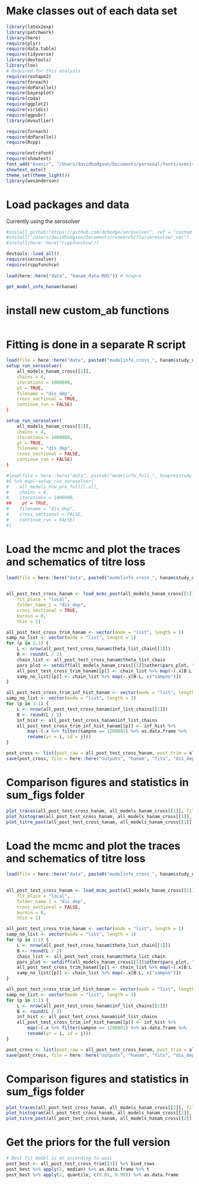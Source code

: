 
# Make classes out of each data set
```r

library(latex2exp)
library(patchwork)
library(here)
require(plyr)
require(data.table)
require(tidyverse)
library(devtools)
library(loo)
# Required for this analysis
require(reshape2)
require(foreach)
require(doParallel)
require(bayesplot)
require(coda)
require(ggplot2)
require(viridis)
require(ggpubr)
library(mvoutlier)

require(foreach)
require(doParallel)
require(Rcpp)

require(extrafont)
require(showtext)
font_add("Avenir", "/Users/davidhodgson/Documents/personal/fonts/avenir_ff/AvenirLTStd-Book.otf")  
showtext_auto()
theme_set(theme_light())
library(wesanderson)

```

# Load packages and data
Currently using the serosolver 
```r


#install_github("https://github.com/dchodge/serosolver", ref = "custom_ab")
#install("/Users/davidhodgson/Documents/research/flu/serosolver_vac")
#install(here::here("rcppfunchcw"))

devtools::load_all()
require(serosolver)
require(rcppfunchcw)
 
load(here::here("data", "hanam_data.RDS")) # hcwpre

get_model_info_hanam(hanam)

````

# install new custom_ab functions
```r


```

# Fitting is done in a separate R script
```r


load(file = here::here("data", paste0("modelinfo_cross_", hanam$study_name_short, ".RDS"))) #all_models_hcw_pre_cross
setup_run_serosolver(
    all_models_hanam_cross[[1]],
    chains = 4,
    iterations = 1000000,
    pt = TRUE,
    filename = "dis_dep",
    cross_sectional = TRUE,
    continue_run = FALSE)
)

setup_run_serosolver(
    all_models_hanam_cross[[2]],
    chains = 4,
    iterations = 1000000,
    pt = TRUE,
    filename = "dis_dep",
    cross_sectional = FALSE,
    continue_run = FALSE)
)

#load(file = here::here("data", paste0("modelinfo_full_", hcwpre$study_name_short, ".RDS"))) #all_models_hcw_pre_full
#5 %>% map(~setup_run_serosolver(
#    all_models_hcw_pre_full[[.x]],
#    chains = 4,
#    iterations = 1000000,
##    pt = TRUE,
#    filename = "dis_dep",
#    cross_sectional = FALSE,
#    continue_run = FALSE)
#)

```


# Load the mcmc and plot the traces and schematics of titre loss
```r

load(file = here::here("data", paste0("modelinfo_cross_", hanam$study_name_short, ".RDS"))) #all_models_hcw_pre_cross

    
all_post_test_cross_hanam <- load_mcmc_post(all_models_hanam_cross[[1]],
    fit_place = "local",
    folder_name_1 = "dis_dep",
    cross_sectional = TRUE,
    burnin = 0,
    thin = 1)

all_post_test_cross_trim_hanam <- vector(mode = "list", length = 1)
samp_no_list <- vector(mode = "list", length = 1)
for (p in 1:1) { 
    L <- nrow(all_post_test_cross_hanam$theta_list_chain[[1]])
    B <- round(L / 2)
    chain_list <- all_post_test_cross_hanam$theta_list_chain
    pars_plot <- setdiff(all_models_hanam_cross[[1]]$other$pars_plot, "tau_vac" )
    all_post_test_cross_trim_hanam[[p]] <- chain_list %>% map(~(.x[B:L, pars_plot] %>% as.data.frame))
    samp_no_list[[p]] <- chain_list %>% map(~.x[B:L, c("sampno")])
}

all_post_test_cross_trim_inf_hist_hanam <- vector(mode = "list", length = 1)
samp_no_list <- vector(mode = "list", length = 1)
for (p in 1:1) { 
    L <- nrow(all_post_test_cross_hanam$inf_list_chains[[1]])
    B <- round(L / 2)
    inf_hist <- all_post_test_cross_hanam$inf_list_chains
    all_post_test_cross_trim_inf_hist_hanam[[p]] <- inf_hist %>%
        map(~(.x %>% filter(sampno == 1200001) %>% as.data.frame %>%
        rename(yr = i, id = j)))
}

post_cross <- list(post_raw = all_post_test_cross_hanam, post_trim = all_post_test_cross_trim_hanam, inf_hist_trim = all_post_test_cross_trim_inf_hist_hanam)
save(post_cross, file = here::here("outputs", "hanam", "fits", "dis_dep", "cross_sec", "trimmed_post_cross.Rdata"))

```


# Comparison figures and statistics in sum_figs folder

```r

plot_traces(all_post_test_cross_hanam, all_models_hanam_cross[[1]], file = "dis_dep/cross_sec")
plot_histogram(all_post_test_cross_hanam, all_models_hanam_cross[[1]], file = "dis_dep/cross_sec")
plot_titre_post(all_post_test_cross_hanam, all_models_hanam_cross[[1]], file = "dis_dep/cross_sec")


```



# Load the mcmc and plot the traces and schematics of titre loss
```r

load(file = here::here("data", paste0("modelinfo_cross_", hanam$study_name_short, ".RDS"))) #all_models_hcw_pre_cross

    
all_post_test_cross_hanam <- load_mcmc_post(all_models_hanam_cross[[2]],
    fit_place = "local",
    folder_name_1 = "dis_dep",
    cross_sectional = FALSE,
    burnin = 0,
    thin = 1)

all_post_test_cross_trim_hanam <- vector(mode = "list", length = 1)
samp_no_list <- vector(mode = "list", length = 1)
for (p in 1:1) { 
    L <- nrow(all_post_test_cross_hanam$theta_list_chain[[1]])
    B <- round(L / 2)
    chain_list <- all_post_test_cross_hanam$theta_list_chain
    pars_plot <- setdiff(all_models_hanam_cross[[1]]$other$pars_plot, "tau_vac" )
    all_post_test_cross_trim_hanam[[p]] <- chain_list %>% map(~(.x[B:L, pars_plot] %>% as.data.frame))
    samp_no_list[[p]] <- chain_list %>% map(~.x[B:L, c("sampno")])
}

all_post_test_cross_trim_inf_hist_hanam <- vector(mode = "list", length = 1)
samp_no_list <- vector(mode = "list", length = 1)
for (p in 1:1) { 
    L <- nrow(all_post_test_cross_hanam$inf_list_chains[[1]])
    B <- round(L / 2)
    inf_hist <- all_post_test_cross_hanam$inf_list_chains
    all_post_test_cross_trim_inf_hist_hanam[[p]] <- inf_hist %>%
        map(~(.x %>% filter(sampno == 1200001) %>% as.data.frame %>%
        rename(yr = i, id = j)))
}

post_cross <- list(post_raw = all_post_test_cross_hanam, post_trim = all_post_test_cross_trim_hanam, inf_hist_trim = all_post_test_cross_trim_inf_hist_hanam)
save(post_cross, file = here::here("outputs", "hanam", "fits", "dis_dep", "full", "trimmed_post_full.Rdata"))

```


# Comparison figures and statistics in sum_figs folder

```r

plot_traces(all_post_test_cross_hanam, all_models_hanam_cross[[2]], file = "dis_dep/full")
plot_histogram(all_post_test_cross_hanam, all_models_hanam_cross[[2]], file = "dis_dep/full")
plot_titre_post(all_post_test_cross_hanam, all_models_hanam_cross[[2]], file = "dis_dep/full")

```


# Get the priors for the full version

```r

# Best fit model is mt according to waic
post_best <- all_post_test_cross_trim[[3]] %>% bind_rows
post_best %>% apply(2, median) %>% as.data.frame %>% t
post_best %>% apply(2, quantile, c(0.01, 0.99)) %>% as.data.frame

```
